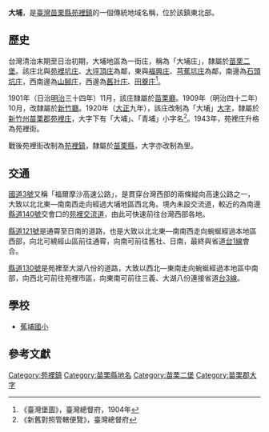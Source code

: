 {{noteTA　
|1 = zh-cn:庄; zh-hk:庄; zh-tw:庄;
}}
'''大埔'''，是[[臺灣|臺灣]][[苗栗縣|苗栗縣]][[苑裡鎮|苑裡鎮]]的一個傳統地域名稱，位於該鎮東北部。

==歷史==
台灣清治末期至日治初期，大埔地區為一街庄，稱為「大埔庄」，隸屬於[[苗栗二堡|苗栗二堡]]。該庄北與[[苑裡坑庄|苑裡坑庄]]、[[大坪頂_(苗栗縣)|大坪頂庄]]為鄰，東與[[福興_(苗栗縣)|福興庄]]、[[芎蕉坑庄|芎蕉坑庄]]為鄰，南邊為[[石頭坑_(苗栗縣)|石頭坑庄]]，西南邊為[[山腳_(苗栗縣)|山腳庄]]，西邊為[[舊社_(苗栗縣)|舊社庄]]、[[田寮_(苗栗縣苑裡鎮)|田藔庄]]<ref>《臺灣堡圖》，臺灣總督府，1904年</ref>。

1901年（日治[[明治|明治]]三十四年）11月，該庄隸屬於[[苗栗廳|苗栗廳]]。1909年（明治四十二年）10月，改隸屬於[[新竹廳|新竹廳]]。1920年（[[大正|大正]]九年），該庄改制為「大埔」[[大字|大字]]，隸屬於[[新竹州|新竹州]][[苗栗郡|苗栗郡]][[苑裡庄|苑裡庄]]，大字下有「大埔」、「青埔」小字名<ref>《新舊對照管轄便覽》，臺灣總督府</ref>。1943年，苑裡庄升格為苑裡街。

戰後苑裡街改制為[[苑裡鎮|苑裡鎮]]，隸屬於[[苗栗縣|苗栗縣]]，大字亦改制為里。

==交通==
[[福爾摩沙高速公路|國道3號]]又稱「福爾摩沙高速公路」，是貫穿台灣西部的兩條縱向高速公路之一，大致以北北東—南南西走向經過大埔地區西北角。境內未設交流道，較近的為南邊[[縣道140號|縣道140號]]交會口的[[苑裡交流道|苑裡交流道]]，由此可快速前往台灣西部各地。

[[縣道121號|縣道121號]]是通霄至日南的道路，也是大致以北北東—南南西走向蜿蜒經過本地區西部，向北可繞經山區前往通霄，向南可前往舊社、日南，最終與省道[[台1線|台1線]]會合。

[[縣道130號|縣道130號]]是苑裡至大湖八份的道路，大致以西北—東南走向蜿蜒經過本地區中南部，向西北可前往苑裡市區，向東南可前往三義、大湖八份連接省道[[台3線|台3線]]。

==學校==
*[[蕉埔國小|蕉埔國小]]

==參考文獻==
{{reflist}}

{{苗栗郡}}

[[Category:苑裡鎮|Category:苑裡鎮]]
[[Category:苗栗縣地名|Category:苗栗縣地名]]
[[Category:苗栗二堡|Category:苗栗二堡]]
[[Category:苗栗郡大字|Category:苗栗郡大字]]
